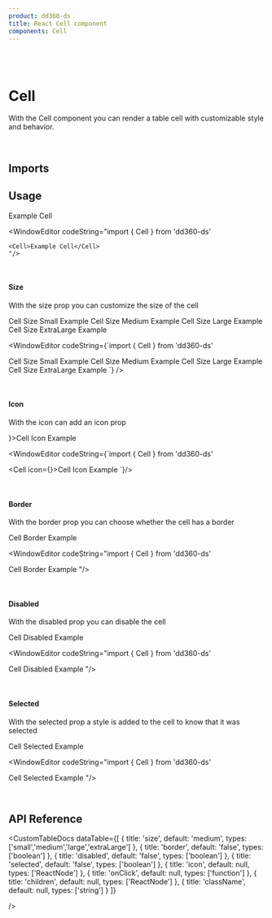 ```yaml
---
product: dd360-ds
title: React Cell component
components: Cell
---
```


<br />
<br />

# <span name="floating-nav">Cell</span>

With the Cell component you can render a table cell with customizable style and behavior.

<br />

## <span name="floating-nav">Imports</span>

<WindowEditor codeString="import { Cell} from 'dd360-ds'" />

## <span name="floating-nav">Usage</span>

<ContainerComponentDoc className="flex items-center">
    <Cell>Example Cell</Cell>
</ContainerComponentDoc>

<WindowEditor
    codeString="import { Cell } from 'dd360-ds'

    <Cell>Example Cell</Cell>
    "/>

<br />

#### <span name="floating-nav">Size</span>

With the size prop you can customize the size of the cell

<ContainerComponentDoc className="flex items-center gap-x-5">
    <Cell size="small">Cell Size Small Example</Cell>
    <Cell size="medium">Cell Size Medium Example</Cell>
    <Cell size="large">Cell Size Large Example</Cell>
    <Cell size="extraLarge">Cell Size ExtraLarge Example</Cell>
</ContainerComponentDoc>

<WindowEditor
    codeString={`import { Cell } from 'dd360-ds'

<Cell size="small">Cell Size Small Example</Cell>
<Cell size="medium">Cell Size Medium Example</Cell>
<Cell size="large">Cell Size Large Example</Cell>
<Cell size="extraLarge">Cell Size ExtraLarge Example</Cell>
`} />

<br />

#### <span name="floating-nav">Icon</span>

With the icon can add an icon prop

<ContainerComponentDoc className="flex items-center gap-x-5">
    <Cell icon={<DynamicHeroIcon icon="CalendarIcon" />}>Cell Icon Example</Cell>
</ContainerComponentDoc>

<WindowEditor
    codeString={`import { Cell } from 'dd360-ds'

<Cell icon={<DynamicHeroIcon icon="CalendarIcon" />}>Cell Icon Example</Cell>
`}/>

<br />

#### <span name="floating-nav">Border</span>

With the border prop you can choose whether the cell has a border

<ContainerComponentDoc className="flex items-center gap-x-5">
    <Cell border>Cell Border Example</Cell>
</ContainerComponentDoc>

<WindowEditor
    codeString="import { Cell } from 'dd360-ds'

<Cell border>Cell Border Example</Cell>
"/>

<br />

#### <span name="floating-nav">Disabled</span>

With the disabled prop you can disable the cell

<ContainerComponentDoc className="flex items-center gap-x-5">
    <Cell disabled>Cell Disabled Example</Cell>
</ContainerComponentDoc>

<WindowEditor
    codeString="import { Cell } from 'dd360-ds'

<Cell disabled>Cell Disabled Example</Cell>
"/>

<br />

#### <span name="floating-nav">Selected</span>

With the selected prop a style is added to the cell to know that it was selected

<ContainerComponentDoc className="flex items-center gap-x-5">
    <Cell selected>Cell Selected Example</Cell>
</ContainerComponentDoc>

<WindowEditor
    codeString="import { Cell } from 'dd360-ds'

<Cell selected>Cell Selected Example</Cell>
"/>

<br />

## <span name="floating-nav">API Reference</span>

<CustomTableDocs
    dataTable={[
        { title: 'size', default: 'medium', types: ['small','medium','large','extraLarge'] },
        { title: 'border', default: 'false', types: ['boolean'] },
        { title: 'disabled', default: 'false', types: ['boolean'] },
        { title: 'selected', default: 'false', types: ['boolean'] },
        { title: 'icon', default: null, types: ['ReactNode'] },
        { title: 'onClick', default: null, types: ['function'] }, 
        { title: 'children', default: null, types: ['ReactNode']  },
        { title: 'className', default: null, types: ['string'] }
    ]}

/>
